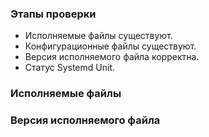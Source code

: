 
<h3>Этапы проверки</h3>

- Исполняемые файлы существуют.
- Конфигурационные файлы существуют.
- Версия исполняемого файла корректна.
- Статус Systemd Unit.

<h3>Исполняемые файлы</h3>

<StatusBinFiles />

<h3>Версия исполняемого файла</h3>

<StatusBinVersion />
